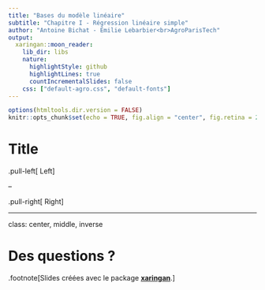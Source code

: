 ```yaml
---
title: "Bases du modèle linéaire"
subtitle: "Chapitre I - Régression linéaire simple"
author: "Antoine Bichat - Émilie Lebarbier<br>AgroParisTech"
output:
  xaringan::moon_reader:
    lib_dir: libs
    nature:
      highlightStyle: github
      highlightLines: true
      countIncrementalSlides: false
    css: ["default-agro.css", "default-fonts"]
---
```


```r
options(htmltools.dir.version = FALSE)
knitr::opts_chunk$set(echo = TRUE, fig.align = "center", fig.retina = 2, comment = NA)
```

# Title

.pull-left[
Left
]

--

.pull-right[
Right
]

---
class: center, middle, inverse

# Des questions ?

.footnote[Slides créées avec le package <b><a href="https://github.com/yihui/xaringan" target="_blank">xaringan</a></b>.]
